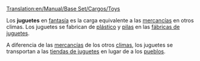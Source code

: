 [[Translation:en/Manual/Base Set/Cargos/Toys]]

{{es/Manual/Base Set/Cargos/Carga| carga  = Juguetes
| imagen = en/Manual/Base Set/Industries/ToyFactory.png
| producida =[[es/Manual/Base Set/Industries/Fábrica de juguetes|Fábrica de juguetes]]
| aceptada  =[[es/Manual/Base Set/Industries/Tienda de juguetes|Tienda de juguetes]]
}}

Los '''juguetes''' en [[es/Manual/Clima|fantasía]] es la carga equivalente a las [[es/Manual/Base Set/Cargos/Mercancías|mercancías]] en otros climas. Los juguetes se fabrican de [[es/Manual/Base Set/Cargos/Plástico|plástico]] y [[es/Manual/Base Set/Cargos/Pilas|pilas]] en las [[es/Manual/Base Set/Industries/Fábrica de juguetes|fábricas de juguetes]].

A diferencia de las [[es/Manual/Base Set/Cargos/Mercancías|mercancías]] de los otros [[es/Manual/Clima|climas]], los juguetes se transportan a las [[es/Manual/Base Set/Industries/Tienda de juguetes|tiendas de juguetes]] en lugar de a los [[es/Manual/Pueblo|pueblos]].
